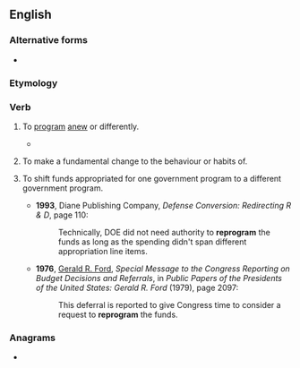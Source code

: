 ==English==

===Alternative forms===
* {{l|en|reprogramme}}

===Etymology===
{{prefix|en|re|program}}

===Verb===
{{en-verb|reprogramm|pres_ptc2=reprograming|past2=reprogramed}}

# {{lb|en|transitive|computing}} To [[program]] [[anew]] or differently.
#* {{quote-book|en|year=2003|author=Andrew Huang|title=Hacking the Xbox: an introduction to reverse engineering|passage=Installing a new hard drive would require a modchip that can '''reprogram''' or bypass the hard drive lock.}}
# {{lb|en|transitive|by extension}} To make a fundamental change to the behaviour or habits of.
# {{label|en|government}} To shift funds appropriated for one government program to a different government program.
#* '''1993''', Diane Publishing Company, ''Defense Conversion: Redirecting R & D'', page 110:
#*: Technically, DOE did not need authority to '''reprogram''' the funds as long as the spending didn't span different appropriation line items.
#* '''1976''', [[w:Gerald Ford|Gerald R. Ford]], ''Special Message to the Congress Reporting on Budget Decisions and Referrals'', in ''Public Papers of the Presidents of the United States: Gerald R. Ford'' (1979), page 2097:
#*: This deferral is reported to give Congress time to consider a request to '''reprogram''' the funds.

===Anagrams===
* {{anagrams|en|a=aegmoprrr|programer}}